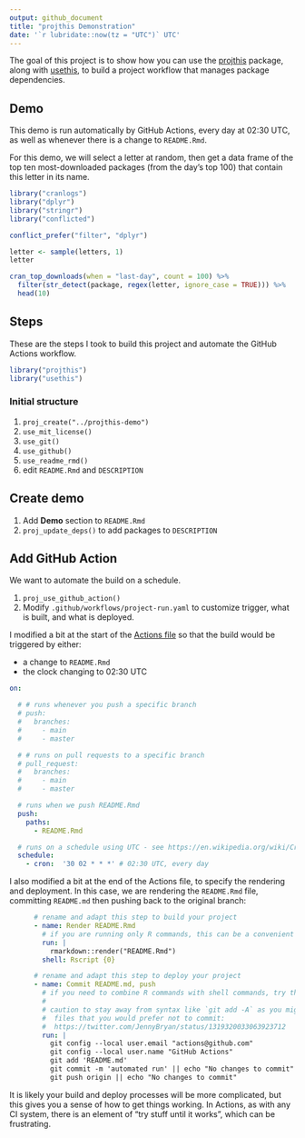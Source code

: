 ```yaml
---
output: github_document
title: "projthis Demonstration"
date: '`r lubridate::now(tz = "UTC")` UTC'
---
```

 
<!-- README.md is generated from README.Rmd. Please edit that file -->

<!-- badges: start -->
<!-- badges: end -->

The goal of this project is to show how you can use the [projthis]() package, along with [usethis](), to build a project workflow that manages package dependencies.

## Demo

This demo is run automatically by GitHub Actions, every day at 02:30 UTC, as well as whenever there is a change to `README.Rmd`.

For this demo, we will select a letter at random, then get a data frame of the top ten most-downloaded packages (from the day's top 100) that contain this letter in its name. 

```r
library("cranlogs")
library("dplyr")
library("stringr")
library("conflicted")

conflict_prefer("filter", "dplyr")
```

```r
letter <- sample(letters, 1)
letter
```

```r
cran_top_downloads(when = "last-day", count = 100) %>%
  filter(str_detect(package, regex(letter, ignore_case = TRUE))) %>%
  head(10)
```

## Steps

These are the steps I took to build this project and automate the GitHub Actions workflow.

```r
library("projthis")
library("usethis")
```

### Initial structure

1. `proj_create("../projthis-demo")`
1. `use_mit_license()`
1. `use_git()`
1. `use_github()`
1. `use_readme_rmd()`
1. edit `README.Rmd` and `DESCRIPTION` 

## Create demo

1. Add **Demo** section to `README.Rmd`
1. `proj_update_deps()` to add packages to `DESCRIPTION`

## Add GitHub Action

We want to automate the build on a schedule. 

1. `proj_use_github_action()`
1. Modify `.github/workflows/project-run.yaml` to customize trigger, what is built, and what is deployed.

I modified a bit at the start of the [Actions file](https://github.com/ijlyttle/projthis-demo/blob/master/.github/workflows/project-run.yaml) so that the build would be triggered by either:

- a change to `README.Rmd`
- the clock changing to 02:30 UTC

```yaml
on:

  # # runs whenever you push a specific branch
  # push:
  #   branches:
  #     - main
  #     - master

  # # runs on pull requests to a specific branch
  # pull_request:
  #   branches:
  #     - main
  #     - master

  # runs when we push README.Rmd
  push:
    paths:
      - README.Rmd

  # runs on a schedule using UTC - see https://en.wikipedia.org/wiki/Cron
  schedule:
    - cron:  '30 02 * * *' # 02:30 UTC, every day
```

I also modified a bit at the end of the Actions file, to specify the rendering and deployment. In this case, we are rendering the `README.Rmd` file, committing `README.md` then pushing back to the original branch:

```yaml
      # rename and adapt this step to build your project
      - name: Render README.Rmd
        # if you are running only R commands, this can be a convenient syntax
        run: |
          rmarkdown::render("README.Rmd")
        shell: Rscript {0}

      # rename and adapt this step to deploy your project
      - name: Commit README.md, push
        # if you need to combine R commands with shell commands, try this syntax
        #
        # caution to stay away from syntax like `git add -A` as you might be committing
        #  files that you would prefer not to commit:
        #  https://twitter.com/JennyBryan/status/1319320033063923712
        run: |
          git config --local user.email "actions@github.com"
          git config --local user.name "GitHub Actions"
          git add 'README.md'
          git commit -m 'automated run' || echo "No changes to commit"
          git push origin || echo "No changes to commit"
```

It is likely your build and deploy processes will be more complicated, but this gives you a sense of how to get things working.
In Actions, as with any CI system, there is an element of "try stuff until it works", which can be frustrating.

